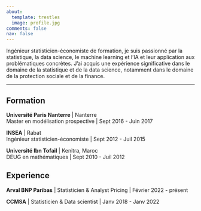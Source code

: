 ```yaml
---
about:
  template: trestles
  image: profile.jpg
comments: false
nav: false
---
```


Ingénieur statisticien-économiste de formation, je suis passionné par la statistique, la data science, le machine learning et l'IA et leur application aux problématiques concrètes. J'ai acquis une expérience significative dans le domaine de la statistique et de la data science, notamment dans le domaine de la protection sociale et de la finance.
<hr>

## Formation

**Université Paris Nanterre** \| Nanterre <br/> Master en modélisation prospective \| Sept 2016 - Juin 2017

**INSEA** \| Rabat <br/> Ingénieur statisticien-économiste \| Sept 2012 - Juil 2015

**Université Ibn Tofail** \| Kenitra, Maroc <br/> DEUG en mathématiques \| Sept 2010 - Juil 2012

## Experience

**Arval BNP Paribas** \| Statisticien & Analyst Pricing \| Février 2022 - présent

**CCMSA** \| Statisticien & Data scientist \| Janv 2018 - Janv 2022


